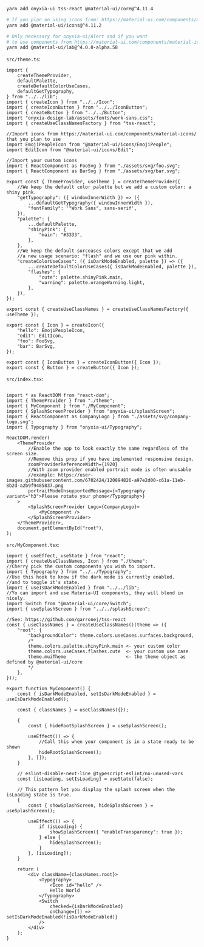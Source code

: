 
<Meta title="Quick start" />


```bash
yarn add onyxia-ui tss-react @material-ui/core@^4.11.4  

# If you plan on using icons from: https://material-ui.com/components/material-icons/
yarn add @material-ui/icons@^4.11.2 

# Only necessary for onyxia-ui/Alert and if you want 
# to use components from https://material-ui.com/components/material-icons/
yarn add @material-ui/lab@^4.0.0-alpha.58
```

`src/theme.ts`:
```tsx
import {
    createThemeProvider,
    defaultPalette,
    createDefaultColorUseCases,
    defaultGetTypography,
} from "../../lib";
import { createIcon } from "../../Icon";
import { createIconButton } from "../../IconButton";
import { createButton } from "../../Button";
import "onyxia-design-lab/assets/fonts/work-sans.css";
import { createUseClassNamesFactory } from "tss-react";

//Import icons from https://material-ui.com/components/material-icons/ that you plan to use
import EmojiPeopleIcon from "@material-ui/icons/EmojiPeople";
import EditIcon from "@material-ui/icons/Edit";

//Import your custom icons
import { ReactComponent as FooSvg } from "./assets/svg/foo.svg";
import { ReactComponent as BarSvg } from "./assets/svg/bar.svg";

export const { ThemeProvider, useTheme } = createThemeProvider({
    //We keep the default color palette but we add a custom color: a shiny pink.
    "getTypography": ({ windowInnerWidth }) => ({
        ...defaultGetTypography({ windowInnerWidth }),
        "fontFamily": '"Work Sans", sans-serif',
    }),
    "palette": {
        ...defaultPalette,
        "shinyPink": {
            "main": "#3333",
        },
    },
    //We keep the default surceases colors except that we add
    //a new usage scenario: "flash" and we use our pink within.
    "createColorUseCases": ({ isDarkModeEnabled, palette }) => ({
        ...createDefaultColorUseCases({ isDarkModeEnabled, palette }),
        "flashes": {
            "cute": palette.shinyPink.main,
            "warning": palette.orangeWarning.light,
        },
    }),
});

export const { createUseClassNames } = createUseClassNamesFactory({ useTheme });

export const { Icon } = createIcon({
    "hello": EmojiPeopleIcon,
    "edit": EditIcon,
    "foo": FooSvg,
    "bar": BarSvg,
});

export const { IconButton } = createIconButton({ Icon });
export const { Button } = createButton({ Icon });
```

`src/index.tsx`:
```tsx

import * as ReactDOM from "react-dom";
import { ThemeProvider } from "./theme";
import { MyComponent } from "./MyComponent";
import { SplashScreenProvider } from "onyxia-ui/splashScreen";
import { ReactComponent as CompanyLogo } from "./assets/svg/company-logo.svg";
import { Typography } from "onyxia-ui/Typography";

ReactDOM.render(
    <ThemeProvider
        //Enable the app to look exactly the same regardless of the screen size.
        //Remove this prop if you have implemented responsive design.
        zoomProviderReferenceWidth={1920}
        //With zoom provider enabled portrait mode is often unusable
        //example: https://user-images.githubusercontent.com/6702424/120894826-a97e2d00-c61a-11eb-8b2d-a2b9f9485837.png
        portraitModeUnsupportedMessage={<Typography variant="h3">Please rotate your phone</Typography>}
    >
        <SplashScreenProvider Logo={CompanyLogo}>
            <MyComponent />
        </SplashScreenProvider>
    </ThemeProvider>,
    document.getElementById("root"),
);
```

`src/MyComponent.tsx`:
```tsx
import { useEffect, useState } from "react";
import { createUseClassNames, Icon } from "./theme";
//Cherry pick the custom components you wish to import.
import { Typography } from "../../Typography";
//Use this hook to know if the dark mode is currently enabled.
//and to toggle it's state.
import { useIsDarkModeEnabled } from "../../lib";
//Yo can import and use Materia-UI components, they will blend in nicely.
import Switch from "@material-ui/core/Switch";
import { useSplashScreen } from "../../splashScreen";

//See: https://github.com/garronej/tss-react
const { useClassNames } = createUseClassNames()(theme => ({
    "root": {
        "backgroundColor": theme.colors.useCases.surfaces.background,
        /*
        theme.colors.palette.shinyPink.main <- your custom color
        theme.colors.useCases.flashes.cute  <- your custom use case
        theme.muiTheme                      <- the theme object as defined by @material-ui/core
        */
    },
}));

export function MyComponent() {
    const { isDarkModeEnabled, setIsDarkModeEnabled } = useIsDarkModeEnabled();

    const { classNames } = useClassNames({});

    {
        const { hideRootSplashScreen } = useSplashScreen();

        useEffect(() => {
            //Call this when your component is in a state ready to be shown
            hideRootSplashScreen();
        }, []);
    }

    // eslint-disable-next-line @typescript-eslint/no-unused-vars
    const [isLoading, setIsLoading] = useState(false);

    // This pattern let you display the splash screen when the isLoading state is true.
    {
        const { showSplashScreen, hideSplashScreen } = useSplashScreen();

        useEffect(() => {
            if (isLoading) {
                showSplashScreen({ "enableTransparency": true });
            } else {
                hideSplashScreen();
            }
        }, [isLoading]);
    }

    return (
        <div className={classNames.root}>
            <Typography>
                <Icon id="hello" />
                Hello World
            </Typography>
            <Switch
                checked={isDarkModeEnabled}
                onChange={() => setIsDarkModeEnabled(!isDarkModeEnabled)}
            />
        </div>
    );
}
```
